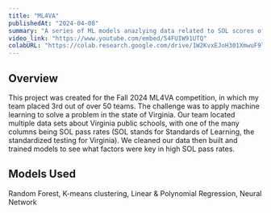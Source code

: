 ```yaml
---
title: "ML4VA"
publishedAt: "2024-04-08"
summary: "A series of ML models anazlying data related to SOL scores of Virginia public schools."
video_link: "https://www.youtube.com/embed/54FUIW91UTQ"
colabURL: "https://colab.research.google.com/drive/1W2KvxEJoH301XmwuF9lhSYZGB_HWkXIW#scrollTo=z281XEpRZ0Gg"
---
```

## Overview
This project was created for the Fall 2024 ML4VA competition, in which my team placed 3rd out of over 50 teams. The challenge was to apply machine learning to solve a problem in the state of Virginia. Our team located multiple data sets about Virginia public schools, with one of the many columns being SOL pass rates (SOL stands for Standards of Learning, the standardized testing for Virginia). We cleaned our data then built and trained models to see what factors were key in high SOL pass rates.
## Models Used
Random Forest, K-means clustering, Linear & Polynomial Regression, Neural Network 